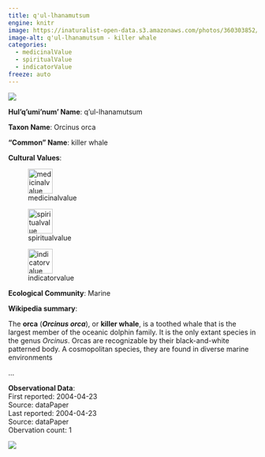 ```yaml
---
title: q'ul-lhanamutsum
engine: knitr
image: https://inaturalist-open-data.s3.amazonaws.com/photos/360303852/medium.jpg
image-alt: q'ul-lhanamutsum - killer whale
categories:
  - medicinalValue
  - spiritualValue
  - indicatorValue
freeze: auto
---
```

![](https://inaturalist-open-data.s3.amazonaws.com/photos/360303852/medium.jpg){fig-alt="q'ul-lhanamutsum - killer whale"}

**Hul'q'umi'num' Name**: q'ul-lhanamutsum



**Taxon Name**: Orcinus orca

**"Common" Name**: killer whale

**Cultural Values**:  

::: {layout-nrow=1 style="width:60%"}
![medicinalvalue](/files/medicinalvalue.svg){width=50px}

![spiritualvalue](/files/spiritualvalue.svg){width=50px}

![indicatorvalue](/files/indicatorvalue.svg){width=50px}
:::

**Ecological Community**: Marine

**Wikipedia summary**:  
<link rel="mw-deduplicated-inline-style" href="mw-data:TemplateStyles:r1236090951" />
<p class="mw-empty-elt">



</p>

<p>The <b>orca</b> (<i><b>Orcinus orca</b></i>), or <b>killer whale</b>, is a toothed whale that is the largest member of the oceanic dolphin family. It is the only extant species in the genus <i>Orcinus</i>. Orcas are recognizable by their black-and-white patterned body. A cosmopolitan species, they are found in diverse marine environments</p>...

**Observational Data**:   
First reported: 2004-04-23  
Source: dataPaper  
Last reported: 2004-04-23  
Source: dataPaper  
Obervation count: 1

![](community_dist.png)
